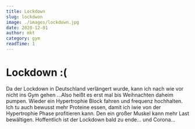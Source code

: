 ```yaml
---
title: Lockdown
slug: lockdwon
image: ./images/lockdown.jpg
date: 2020-12-01
author: mkt
category: gym
readTime: 1
---
```



<h1 className="post-title">Lockdown :(</h1>

<div>
    
<p className="text-xl leading-8">


Da der Lockdown in Deutschland verlängert wurde, kann ich nach wie vor nicht ins Gym gehen ...Also heißt es erst mal bis Weihnachten daheim pumpen. Wieder ein Hypertrophie Block fahren und frequenz hochhalten. Ich tu auch bewusst mehr Proteine essen, damit ich iwie von der Hypertrophie Phase profitieren kann. Den ein großer Muskel kann mehr Last bewältigen. Hoffentlich ist der Lockdown bald zu ende... und Corona...

</p>


</div>

